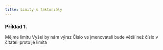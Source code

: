 ```yaml
---
title: Limity s faktoriály
---
```



### Příklad 1.
Mějme limitu 
<Latex formula="\lim\limits_{n \to \infty} \frac{n!}{n^n} " />
<Latex formula="\lim\limits_{n \to \infty} \frac{n!}{n^n} = \frac{n(n - 1)(n - 2)\cdot ... \cdot 3 \cdot 2 \cdot 1}{n \cdot n \cdot n \cdot ... \cdot n \cdot n}" />
Vyšel by nám výraz Číslo ve jmenovateli bude větší než číslo v čitateli proto je limita 
<Latex formula="\lim\limits_{n \to \infty} \frac{n!}{n^n} = 0" />
